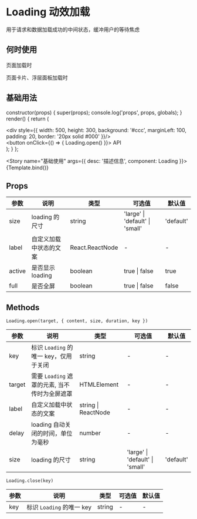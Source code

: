 
<Meta title="简单示例/Loading" />

# Loading 动效加载

用于请求和数据加载成功的中间状态，缓冲用户的等待焦虑

## 何时使用

页面加载时

页面卡片、浮层面板加载时

## 基础用法

  constructor(props) {
    super(props);
    console.log('props', props, globals);
  }
  render() {
    return (
      <div>
        <Loading label="Loading..." delay={500}>
          <div style={{ width: 500,  height: 300, background: '#ccc', marginLeft: 100, padding: 20, border: '20px solid #000' }}/>
        </Loading>
        <div>
          <button onClick={() => {
            Loading.open()
          }}>
            API
          </button>
        </div>
      </div>
    );
  }
};

<Story name="基础使用" args={{ desc: '描述信息', component: Loading }}>
  {Template.bind()}
</Story>

## Props

| 参数    | 说明                   | 类型                | 可选值                          | 默认值    |
| ------- | ---------------------- | ------------------- | ------------------------------- | --------- |
| size    | loading 的尺寸         | string              | 'large' \| 'default' \| 'small' | 'default' |
| label   | 自定义加载中状态的文案   | React.ReactNode     | -                               | -         |
| active  | 是否显示 loading       | boolean             | true \| false                   | true      |
| full    | 是否全屏               | boolean             | true \| false                   | false     |

## Methods

`Loading.open(target, { content, size, duration, key })`

| 参数     | 说明                                          | 类型                | 可选值                          | 默认值    |
| -------- | --------------------------------------------- | ------------------- | ------------------------------- | --------- |
| key      | 标识 `Loading` 的唯一 key，仅用于关闭         | string              | -                               | -         |
| target   | 需要 `Loading` 遮罩的元素, 当不传时为全屏遮罩 | HTMLElement         | -                               | -         |
| label   | 自定义加载中状态的文案                        | string \| ReactNode | -                               | -         |
| delay   | loading 自动关闭的时间，单位为毫秒            | number              | -                               | -         |
| size     | loading 的尺寸                                | string              | 'large' \| 'default' \| 'small' | 'default' |

`Loading.close(key)`

| 参数 | 说明                      | 类型   | 可选值 | 默认值 |
| ---- | ------------------------- | ------ | ------ | ------ |
| key  | 标识 `Loading` 的唯一 key | string | -      | -      |

